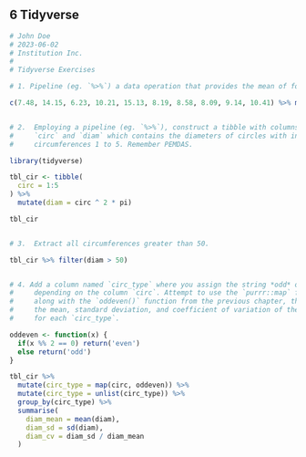 ## **6** Tidyverse {-}

```r
# John Doe
# 2023-06-02
# Institution Inc.
#
# Tidyverse Exercises

# 1. Pipeline (eg. `%>%`) a data operation that provides the mean of following vector.

c(7.48, 14.15, 6.23, 10.21, 15.13, 8.19, 8.58, 8.09, 9.14, 10.41) %>% mean()


# 2.  Employing a pipeline (eg. `%>%`), construct a tibble with columns named 
#     `circ` and `diam` which contains the diameters of circles with integer 
#     circumferences 1 to 5. Remember PEMDAS.

library(tidyverse)

tbl_cir <- tibble(
  circ = 1:5
) %>%
  mutate(diam = circ ^ 2 * pi)

tbl_cir


# 3.  Extract all circumferences greater than 50.

tbl_cir %>% filter(diam > 50)


# 4. Add a column named `circ_type` where you assign the string *odd* or *even* 
#     depending on the column `circ`. Attempt to use the `purrr::map` function, 
#     along with the `oddeven()` function from the previous chapter, then compute 
#     the mean, standard deviation, and coefficient of variation of the diameters 
#     for each `circ_type`.

oddeven <- function(x) { 
  if(x %% 2 == 0) return('even')
  else return('odd')
}

tbl_cir %>% 
  mutate(circ_type = map(circ, oddeven)) %>%
  mutate(circ_type = unlist(circ_type)) %>%
  group_by(circ_type) %>%
  summarise(
    diam_mean = mean(diam),
    diam_sd = sd(diam),
    diam_cv = diam_sd / diam_mean
  )

```